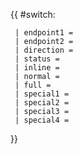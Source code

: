 {{ #switch: {{{format|}}}
  | endpoint1 = 
  | endpoint2 = 
  | direction = 
  | status = 
  | inline = 
  | normal =
  | full =
  | special1 = 
  | special2 = 
  | special3 = 
  | special4 = 
}}